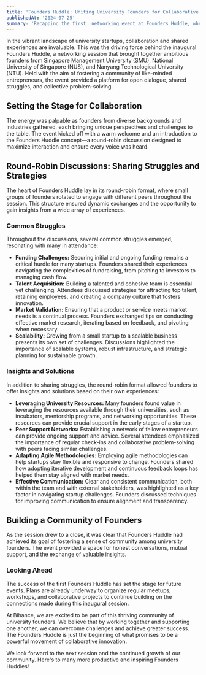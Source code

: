 ```yaml
---
title: 'Founders Huddle: Uniting University Founders for Collaborative Success'
publishedAt: '2024-07-25'
summary: 'Recapping the first  networking event at Founders Huddle, where university founders from SMU, NUS, and NTU came together to share their struggles, insights, and strategies for success.'
---
```


In the vibrant landscape of university startups, collaboration and shared experiences are invaluable. This was the driving force behind the inaugural Founders Huddle, a networking session that brought together ambitious founders from Singapore Management University (SMU), National University of Singapore (NUS), and Nanyang Technological University (NTU). Held with the aim of fostering a community of like-minded entrepreneurs, the event provided a platform for open dialogue, shared struggles, and collective problem-solving.

## Setting the Stage for Collaboration

The energy was palpable as founders from diverse backgrounds and industries gathered, each bringing unique perspectives and challenges to the table. The event kicked off with a warm welcome and an introduction to the Founders Huddle concept—a round-robin discussion designed to maximize interaction and ensure every voice was heard.

## Round-Robin Discussions: Sharing Struggles and Strategies

The heart of Founders Huddle lay in its round-robin format, where small groups of founders rotated to engage with different peers throughout the session. This structure ensured dynamic exchanges and the opportunity to gain insights from a wide array of experiences.

### Common Struggles

Throughout the discussions, several common struggles emerged, resonating with many in attendance:

- **Funding Challenges:** Securing initial and ongoing funding remains a critical hurdle for many startups. Founders shared their experiences navigating the complexities of fundraising, from pitching to investors to managing cash flow.
- **Talent Acquisition:** Building a talented and cohesive team is essential yet challenging. Attendees discussed strategies for attracting top talent, retaining employees, and creating a company culture that fosters innovation.
- **Market Validation:** Ensuring that a product or service meets market needs is a continual process. Founders exchanged tips on conducting effective market research, iterating based on feedback, and pivoting when necessary.
- **Scalability:** Growing from a small startup to a scalable business presents its own set of challenges. Discussions highlighted the importance of scalable systems, robust infrastructure, and strategic planning for sustainable growth.

### Insights and Solutions

In addition to sharing struggles, the round-robin format allowed founders to offer insights and solutions based on their own experiences:

- **Leveraging University Resources:** Many founders found value in leveraging the resources available through their universities, such as incubators, mentorship programs, and networking opportunities. These resources can provide crucial support in the early stages of a startup.
- **Peer Support Networks:** Establishing a network of fellow entrepreneurs can provide ongoing support and advice. Several attendees emphasized the importance of regular check-ins and collaborative problem-solving with peers facing similar challenges.
- **Adapting Agile Methodologies:** Employing agile methodologies can help startups stay flexible and responsive to change. Founders shared how adopting iterative development and continuous feedback loops has helped them stay aligned with market needs.
- **Effective Communication:** Clear and consistent communication, both within the team and with external stakeholders, was highlighted as a key factor in navigating startup challenges. Founders discussed techniques for improving communication to ensure alignment and transparency.

## Building a Community of Founders

As the session drew to a close, it was clear that Founders Huddle had achieved its goal of fostering a sense of community among university founders. The event provided a space for honest conversations, mutual support, and the exchange of valuable insights.

### Looking Ahead

The success of the first Founders Huddle has set the stage for future events. Plans are already underway to organize regular meetups, workshops, and collaborative projects to continue building on the connections made during this inaugural session.

At Bihance, we are excited to be part of this thriving community of university founders. We believe that by working together and supporting one another, we can overcome challenges and achieve greater success. The Founders Huddle is just the beginning of what promises to be a powerful movement of collaborative innovation.

We look forward to the next session and the continued growth of our community. Here's to many more productive and inspiring Founders Huddles!